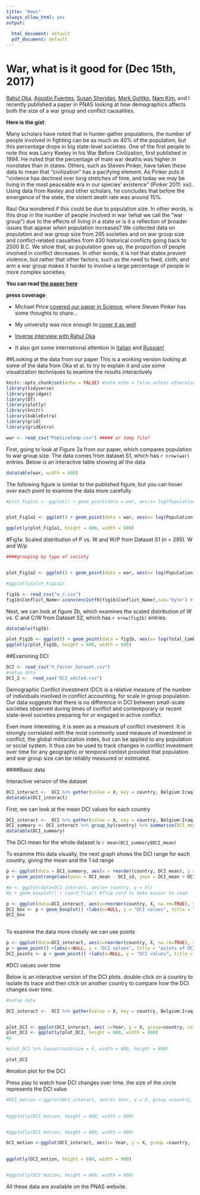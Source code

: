 ```yaml
---
title: "News"
always_allow_html: yes
output:
  
  html_document: default
  pdf_document: default
---
```


# War, what is it good for (Dec 15th, 2017)  

[Rahul Oka](http://anthropology.nd.edu/faculty-and-staff/faculty-by-alpha/rahul-oka/), [Agustin Fuentes](http://anthropology.nd.edu/faculty-and-staff/faculty-by-alpha/agustin-fuentes/), [Susan Sheridan](http://anthropology.nd.edu/faculty-and-staff/faculty-by-alpha/susan-sheridan/), [Mark Golitko](http://anthropology.nd.edu/faculty-and-staff/faculty-by-alpha/mark-golitko/), [Nam Kim](https://www.anthropology.wisc.edu/staff/kim-nam-c/), and I recently published a paper in PNAS looking at how demographics affects both the size of a war group and conflict causalities. 

 __Here is the gist__: 

       
Many scholars have noted that in hunter-gather populations, the number of people involved in fighting can be as much as 40% of the population, but this percentage drops in big state-level societies. One of the first people to note this was Larry Keeley in his War Before Civilization, first published in 1994. He noted that the percentage of male war deaths was higher in nonstates than in states. Others, such as Steven Pinker, have taken these data to mean that “civilization” has a pacifying element. As Pinker puts it “violence has declined over long stretches of time, and today we may be living in the most peaceable era in our species’  existence” (Pinker 2011: xxi). Using data from Keeley and other scholars, he concludes that before the emergence of the state, the violent death rate was around 15%.

Raul Oka wondered if this could be due to population size. In other words, is this drop in the number of people involved in war (what we call the “war group”) due to the effects of living in a state or is it a reflection of broader issues that appear when population increases?
We collected data on population and war group size from 295 societies and on war group size and conflict-related casualties from 430 historical conflicts going back to 2500 B.C. We show that, as population goes up, the proportion of people involved in conflict decreases.  In other words, it is not that states prevent violence, but rather that other factors, such as the need to feed, cloth, and arm a war group makes it harder to involve a large percentage of people in more complex societies. 

__You can read [the paper here](http://www.pnas.org/content/early/2017/12/07/1713972114.short?rss=1)__

**press coverage**

* Michael Price [covered our paper in Science](http://www.sciencemag.org/news/2017/12/why-human-society-isn-t-more-or-less-violent-past), where Steven Pinker has some thoughts to share...

* My university was nice enough to [cover it as well](https://today.appstate.edu/2017/12/13/war-group)

* [Inverse interview with Rahul Oka](https://www.inverse.com/article/39263-war-groups-are-humans-history-more-less-violent)



* It also got some international attention in [Italian]( https://www.galileonet.it/2017/12/violenza-civilizzazione-guerre/) and [Russian!]( https://www.nkj.ru/news/32809/)



##Looking at the data from our paper
This is a working version looking at some of the data from Oka et al. to try to explain it and use some visualization techniques to examine the results interactively



```r
knitr::opts_chunk$set(echo = FALSE) #note echo = false unless otherwise said
library(tidyverse)
library(ggridges)
library(DT)
library(plotly)
library(knitr)
library(kableExtra)
library(grid)
library(gridExtra)
```



```r
war <- read_csv("PopSizeTemp.csv") ##### or temp file?
```


First, going to look at Figure 2a from our paper, which compares population to war group size.
The data comes from dataset S1, which has `r nrow(war)` entries. Below is an interactive table showing all the data

```r
datatable(war, width = 600)
```



The following figure is similar to the published figure, but you can hover over each point to examine the data more carefully


```r
#plot_Fig1a1 <- ggplot() + geom_point(data = war, aes(x= log(Population), y = log(Overall_War_Group_Size_W), color = Time_Type))+ geom_smooth(data = war, aes(x= log(Population), y = log(Overall_War_Group_Size_W), group=1),method="lm") + geom_point(data= war, aes(x= log(Population), y = log(W.P), color = Time_Type)) + geom_smooth(data = war, aes(x= log(Population), y = log(W.P), group=1),method="lm")


plot_Fig1a1 <- ggplot() + geom_point(data = war, aes(x= log(Population), y = log(Overall_War_Group_Size_W), color = Time_Type, text = paste("Society: ", Society) ))+ geom_smooth(data = war, aes(x= log(Population), y = log(Overall_War_Group_Size_W), group=1),method="lm") + geom_point(data= war, aes(x= log(Population), y = log(W.P), color = Time_Type, text = paste("Society: ", Society))) + geom_smooth(data = war, aes(x= log(Population), y = log(W.P), group=1),method="lm")

```


```r
ggplotly(plot_Fig1a1, height = 600, width = 600)
```
#Fig1a: Scaled distribution of P vs. W and W/P from Dataset S1 (n = 295). W and W/p



```r

####grouping by type of society


plot_Fig1a2 <- ggplot() + geom_point(data = war, aes(x= log(Population), y = log(Overall_War_Group_Size_W), color = Type_of_Society, text = Society))+ geom_smooth(data = war, aes(x= log(Population), y = log(Overall_War_Group_Size_W), group=1),method="lm") + geom_point(data= war, aes(x= log(Population), y = log(W.P), color = Type_of_Society, text = Society)) + geom_smooth(data = war, aes(x= log(Population), y = log(W.P), group=1),method="lm")


```

```r
#ggplotly(plot_Fig1a2)
```






```r
fig1b <- read_csv("w_c.csv")
fig1b$Conflict_Name<-iconv(enc2utf8(fig1b$Conflict_Name),sub="byte") #fix the format of Conflict col

```

Next, we can look at figure 2b, which examines the scaled distribution of W vs. C and
C/W from Dataset S2, which has `r nrow(fig1b)` entries.


```r
datatable(fig1b)
```

```r
plot_Fig1b <- ggplot() + geom_point(data = fig1b, aes(x= log(Total_Combatants_W), y = log(Casualties_C), color = Time_Type, text = paste("Conflict name: ", Conflict_Name) ))+ geom_smooth(data = fig1b, aes(x= log(Total_Combatants_W), y = log(Casualties_C), group=1),method="lm") + geom_point(data= fig1b, aes(x= log(Total_Combatants_W), y = log(C_W), color = Time_Type, text = paste("Conflict name: ", Conflict_Name))) + geom_smooth(data = fig1b, aes(x= log(Total_Combatants_W), y = log(C_W), group=1),method="lm")
ggplotly(plot_Fig1b, height = 600, width = 600)


```





##Examining DCI

```r
DCI <- read_csv("X_Factor_Dataset.csv")
#setup data
DCI_2 <-  read_csv("DCI_edited.csv")

```


Demographic Conflict Investment (DCI) is a relative measure of the number of individuals involved in conflict accounting, for scale in group population. Our data suggests that there is no difference in DCI between small-scale societies observed during times of conflict and contemporary or recent state-level societies preparing for or engaged in active conflict. 

Even more interesting, it is seen as a measure of conflict investment. It is strongly correlated
with the most commonly used measure of investment in conflict, the global militarization index, but can be applied to any population or social system. It thus can be used to track changes in conflict
investment over time for any geographic or temporal context provided that population and war group size can be reliably measured or estimated.

####Basic data

Interactive  version of the dataset

```r
DCI_interact <-  DCI %>% gather(value = X, key = country, Belgium:Iraq)
datatable(DCI_interact)
```


First, we can look at the mean DCI values for each country


```r
DCI_interact <-  DCI %>% gather(value = X, key = country, Belgium:Iraq)
DCI_summary <- DCI_interact %>% group_by(country) %>% summarise(DCI_mean = mean(X, na.rm = TRUE), DCI_sd = sd(X, na.rm = TRUE))
datatable(DCI_summary)
```

The DCI mean for the whole dataset is `r mean(DCI_summary$DCI_mean)`


To examine this data visually, the next graph shows the DCI range for each country, giving the mean and the 1 sd range



```r
p <- ggplot(data = DCI_summary, aes(x = reorder(country, DCI_mean), y = DCI_mean, color = country) )
p + geom_pointrange(aes(ymin = DCI_mean - DCI_sd, ymax = DCI_mean + DCI_sd)) +coord_flip() + labs(title= "DCI range mean +/- sd", y="DCI range", x = NULL) + guides(color = FALSE)
```







```r
#p <- ggplot(data=DCI_interact, aes(x= country, y = X))
#p + geom_boxplot() + coord_flip() #flip cord to make easier to read
```


```r
p <- ggplot(data=DCI_interact, aes(x=reorder(country, X, na.rm=TRUE), y = X, fill= country))
DCI_box <- p + geom_boxplot() +labs(x=NULL, y = "DCI values", title = "boxplot of DCI") +coord_flip() + guides(fill=FALSE) #last argument is so that the legend doesn't show up
DCI_box
            
```


To examine the data more closely we can use points



```r
p <- ggplot(data=DCI_interact, aes(x=reorder(country, X, na.rm=TRUE), y = X, color= country))
p + geom_point() +labs(x=NULL, y = "DCI values", title = "points of DCI") +coord_flip() + guides(color=FALSE) + geom_jitter(width = .15)
DCI_points <- p + geom_point() +labs(x=NULL, y = "DCI values", title = "points of DCI") +coord_flip() + guides(color=FALSE) + geom_jitter(width = .15)
```


#DCI values over time

Below is an interactive version of the DCI plots.
double-click on a country to isolate its trace and then click on another country to compare how the DCI changes over time. 

```r

#setup data

DCI_interact <-  DCI %>% gather(value = X, key = country, Belgium:Iraq)


plot_DCI <- ggplot(DCI_interact, aes( x=Year, y = X, group=country, color = country)) + geom_line() + ylab("DCI")
plot_DCI <- ggplotly(plot_DCI, height = 600, width = 800)
#p

#plot_DCI %>% layout(autosize = F, width = 800, height = 800)

plot_DCI
```

#motion plot for the DCI

Press play to watch how DCI changes over time. the size of the circle represents the DCI value

```r
#DCI_motion <-ggplot(DCI_interact, aes(x= Year, y = X, group =country, frame = Year, #color = country)) + geom_point() 
                     

```


```r

#ggplotly(DCI_motion, height = 600, width = 800)


#ggplotly(DCI_motion, height = 600, width = 800)
```



```r
DCI_motion <-ggplot(DCI_interact, aes(x= Year, y = X, group =country, frame = Year, color = country, label=country, size = X)) + geom_point() + geom_label(aes(Year, X, label=country)) 
                     

```


```r

ggplotly(DCI_motion, height = 600, width = 800)


#ggplotly(DCI_motion, height = 600, width = 800)
```









All these data are available on the PNAS website.
